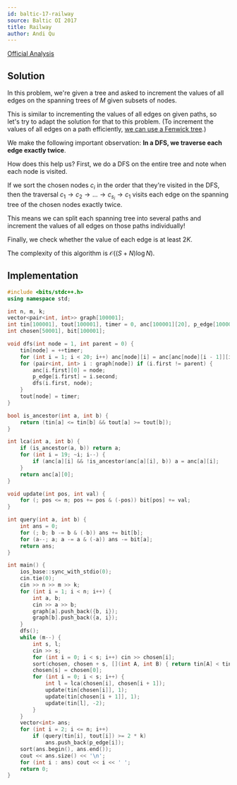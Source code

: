 ```yaml
---
id: baltic-17-railway
source: Baltic OI 2017
title: Railway
author: Andi Qu
---
```


[Official Analysis](https://boi.cses.fi/files/boi2017_solutions.zip)

## Solution

In this problem, we're given a tree and asked to increment the values of all
edges on the spanning trees of $M$ given subsets of nodes.

This is similar to incrementing the values of all edges on given paths, so let's
try to adapt the solution for that to this problem. (To increment the values of
all edges on a path efficiently,
[we can use a Fenwick tree](https://codeforces.com/blog/entry/78564).)

We make the following important observation: **In a DFS, we traverse each edge
exactly twice**.

How does this help us? First, we do a DFS on the entire tree and note when each
node is visited.

If we sort the chosen nodes $c_i$ in the order that they're visited in the DFS,
then the traversal
$c_1 \rightarrow c_2 \rightarrow \dots \rightarrow c_{s_i} \rightarrow c_1$
visits each edge on the spanning tree of the chosen nodes exactly twice.

This means we can split each spanning tree into several paths and increment the
values of all edges on those paths individually!

Finally, we check whether the value of each edge is at least $2K$.

The complexity of this algorithm is $\mathcal{O}((S + N) \log N)$.

## Implementation

```cpp
#include <bits/stdc++.h>
using namespace std;

int n, m, k;
vector<pair<int, int>> graph[100001];
int tin[100001], tout[100001], timer = 0, anc[100001][20], p_edge[100001];
int chosen[50001], bit[100001];

void dfs(int node = 1, int parent = 0) {
	tin[node] = ++timer;
	for (int i = 1; i < 20; i++) anc[node][i] = anc[anc[node][i - 1]][i - 1];
	for (pair<int, int> i : graph[node]) if (i.first != parent) {
		anc[i.first][0] = node;
		p_edge[i.first] = i.second;
		dfs(i.first, node);
	}
	tout[node] = timer;
}

bool is_ancestor(int a, int b) {
	return (tin[a] <= tin[b] && tout[a] >= tout[b]);
}

int lca(int a, int b) {
	if (is_ancestor(a, b)) return a;
	for (int i = 19; ~i; i--) {
		if (anc[a][i] && !is_ancestor(anc[a][i], b)) a = anc[a][i];
	}
	return anc[a][0];
}

void update(int pos, int val) {
	for (; pos <= n; pos += pos & (-pos)) bit[pos] += val;
}

int query(int a, int b) {
	int ans = 0;
	for (; b; b -= b & (-b)) ans += bit[b];
	for (a--; a; a -= a & (-a)) ans -= bit[a];
	return ans;
}

int main() {
	ios_base::sync_with_stdio(0);
	cin.tie(0);
	cin >> n >> m >> k;
	for (int i = 1; i < n; i++) {
		int a, b;
		cin >> a >> b;
		graph[a].push_back({b, i});
		graph[b].push_back({a, i});
	}
	dfs();
	while (m--) {
		int s, l;
		cin >> s;
		for (int i = 0; i < s; i++) cin >> chosen[i];
		sort(chosen, chosen + s, [](int A, int B) { return tin[A] < tin[B]; });
		chosen[s] = chosen[0];
		for (int i = 0; i < s; i++) {
			int l = lca(chosen[i], chosen[i + 1]);
			update(tin[chosen[i]], 1);
			update(tin[chosen[i + 1]], 1);
			update(tin[l], -2);
		}
	}
	vector<int> ans;
	for (int i = 2; i <= n; i++)
		if (query(tin[i], tout[i]) >= 2 * k)
			ans.push_back(p_edge[i]);
	sort(ans.begin(), ans.end());
	cout << ans.size() << '\n';
	for (int i : ans) cout << i << ' ';
	return 0;
}
```
